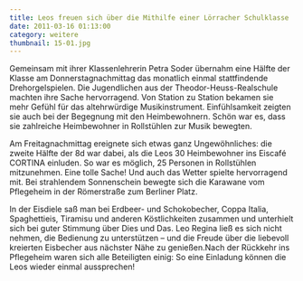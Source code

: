 ```yaml
---
title: Leos freuen sich über die Mithilfe einer Lörracher Schulklasse
date: 2011-03-16 01:13:00
category: weitere
thumbnail: 15-01.jpg
---
```


Gemeinsam mit ihrer Klassenlehrerin Petra Soder übernahm eine Hälfte der Klasse am Donnerstagnachmittag das monatlich einmal stattfindende Drehorgelspielen. Die Jugendlichen aus der Theodor-Heuss-Realschule machten ihre Sache hervorragend. Von Station zu Station bekamen sie mehr Gefühl für das altehrwürdige Musikinstrument. Einfühlsamkeit zeigten sie auch bei der Begegnung mit den Heimbewohnern. Schön war es, dass sie zahlreiche Heimbewohner in Rollstühlen zur Musik bewegten.

Am Freitagnachmittag ereignete sich etwas ganz Ungewöhnliches: die zweite Hälfte der 8d war dabei, als die Leos 30 Heimbewohner ins Eiscafé CORTINA einluden. So war es möglich, 25 Personen in Rollstühlen mitzunehmen. Eine tolle Sache! Und auch das Wetter spielte hervorragend mit. Bei strahlendem Sonnenschein bewegte sich die Karawane vom Pflegeheim in der Römerstraße zum Berliner Platz.

In der Eisdiele saß man bei Erdbeer- und Schokobecher, Coppa Italia, Spaghettieis, Tiramisu und anderen Köstlichkeiten zusammen und unterhielt sich bei guter Stimmung über Dies und Das. Leo Regina ließ es sich nicht nehmen, die Bedienung zu unterstützen – und die Freude über die liebevoll kreierten Eisbecher aus nächster Nähe zu genießen.Nach der Rückkehr ins Pflegeheim waren sich alle Beteiligten einig: So eine Einladung können die Leos wieder einmal aussprechen!
